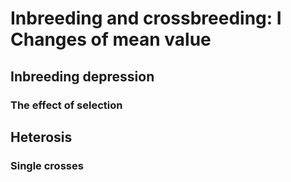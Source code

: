 # Inbreeding and crossbreeding: I Changes of mean value

## Inbreeding depression

### The effect of selection

## Heterosis

### Single crosses

